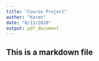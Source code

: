 ```yaml
---
title: "Course Project"
author: "Karen"
date: "8/13/2020"
output: pdf_document
---
```


## This is a markdown file